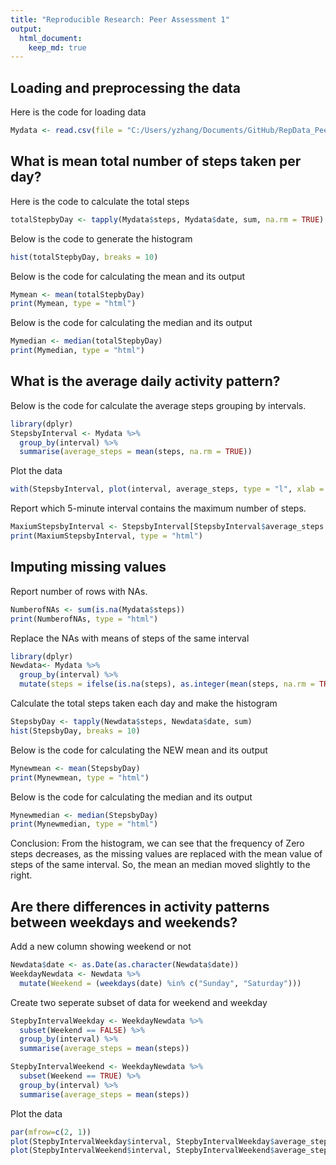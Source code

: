 ```yaml
---
title: "Reproducible Research: Peer Assessment 1"
output: 
  html_document:
    keep_md: true
---
```



## Loading and preprocessing the data
Here is the code for loading data
```r
Mydata <- read.csv(file = "C:/Users/yzhang/Documents/GitHub/RepData_PeerAssessment1/activity/activity.csv", header = TRUE, sep = ",")
```
## What is mean total number of steps taken per day?
Here is the code to calculate the total steps
```r
totalStepbyDay <- tapply(Mydata$steps, Mydata$date, sum, na.rm = TRUE)
```
Below is the code to generate the histogram
```r
hist(totalStepbyDay, breaks = 10)
```
Below is the code for calculating the mean and its output
```r
Mymean <- mean(totalStepbyDay)
print(Mymean, type = "html")
```
Below is the code for calculating the median and its output
```r
Mymedian <- median(totalStepbyDay)
print(Mymedian, type = "html")
```

## What is the average daily activity pattern?
Below is the code for calculate the average steps grouping by intervals.
```r
library(dplyr)
StepsbyInterval <- Mydata %>%
  group_by(interval) %>%
  summarise(average_steps = mean(steps, na.rm = TRUE))
```
Plot the data
```r
with(StepsbyInterval, plot(interval, average_steps, type = "l", xlab = "intervals", ylab = "average steps", main = "Average Daily Activity Pattern"))
```
Report which 5-minute interval contains the maximum number of steps.
```r
MaxiumStepsbyInterval <- StepsbyInterval[StepsbyInterval$average_steps == max(StepsbyInterval$average_steps), ]
print(MaxiumStepsbyInterval, type = "html")
```

## Imputing missing values

Report number of rows with NAs.
```r
NumberofNAs <- sum(is.na(Mydata$steps))
print(NumberofNAs, type = "html")
```

Replace the NAs with means of steps of the same interval
```r
library(dplyr)
Newdata<- Mydata %>%
  group_by(interval) %>%
  mutate(steps = ifelse(is.na(steps), as.integer(mean(steps, na.rm = TRUE)), steps))
```

Calculate the total steps taken each day and make the histogram
```r
StepsbyDay <- tapply(Newdata$steps, Newdata$date, sum)
hist(StepsbyDay, breaks = 10)
```

Below is the code for calculating the NEW mean and its output
```r
Mynewmean <- mean(StepsbyDay)
print(Mynewmean, type = "html")
```

Below is the code for calculating the median and its output
```r
Mynewmedian <- median(StepsbyDay)
print(Mynewmedian, type = "html")
```

Conclusion: From the histogram, we can see that the frequency of Zero steps decreases, as the missing values are replaced with the mean value of steps of the same interval. So, the mean an median moved slightly to the right.  

## Are there differences in activity patterns between weekdays and weekends?

Add a new column showing weekend or not
```r
Newdata$date <- as.Date(as.character(Newdata$date))
WeekdayNewdata <- Newdata %>%
  mutate(Weekend = (weekdays(date) %in% c("Sunday", "Saturday")))
```

Create two seperate subset of data for weekend and weekday
```r
StepbyIntervalWeekday <- WeekdayNewdata %>%
  subset(Weekend == FALSE) %>%
  group_by(interval) %>%
  summarise(average_steps = mean(steps))

StepbyIntervalWeekend <- WeekdayNewdata %>%
  subset(Weekend == TRUE) %>%
  group_by(interval) %>%
  summarise(average_steps = mean(steps))
```

Plot the data
```r
par(mfrow=c(2, 1))
plot(StepbyIntervalWeekday$interval, StepbyIntervalWeekday$average_steps, type = "l", main = "Weekday")
plot(StepbyIntervalWeekend$interval, StepbyIntervalWeekend$average_steps, type = "l", main = "Weekend")
```
